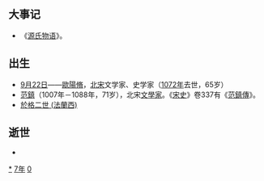 {{yearTOC|1007|契丹'''[[統和|統和]]二十五年'''；北宋'''[[景德|景德]]四年'''；大理'''[[明應_(大理)|明應]]二年'''；越南'''[[應天_(黎桓)|應天]]十四年'''；日本'''[[寬弘|寬弘]]四年'''}}

== 大事记 ==
* 《[[源氏物语|源氏物语]]》。

== 出生 ==
* [[9月22日|9月22日]]——[[欧阳修|歐陽脩]]，[[北宋|北宋]]文学家、史学家（[[1072年|1072年]]去世，65岁）
* [[范鎮_(文學家)|范鎮]]（1007年－1088年，71岁），北宋[[文學家|文學家]]。《[[宋史|宋史]]》卷337有《[[范鎮傳|范鎮傳]]》。
* [[於格二世_(法蘭西)|於格二世 (法蘭西)]]

== 逝世 ==
{{Wikisource year mention}}
*

[[Category:1007年|*]]
[[Category:1000年代|7年]]
[[Category:11世纪各年|0]]